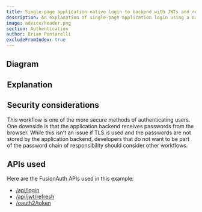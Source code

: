 ```yaml
---
title: Single-page application native login to backend with JWTs and refresh tokens
description: An explanation of single-page application login using a native login form that submits to the application backend with JWTs and refresh tokens in cookies
image: advice/header.png
section: Authentication
author: Brian Pontarelli
excludeFromIndex: true
---
```


<Intro/>

## Diagram

<Legend/>

<Diagram/>

## Explanation

<OrderedList>
  <Step1/>
  <Step2/>
  <Step3/>
  <Step4/>
  <Step5/>
  <Step6/>
  <Step7/>
  <Step8/>
  <Step9/>
  <Step10/>
  <Step11/>
  <Step12/>
  <Step13/>
  <Step14/>
  <Step15/>
  <Step16/>
</OrderedList>

## Security considerations

This workflow is one of the more secure methods of authenticating users. One downside is that the application backend receives passwords from the browser. While this isn't an issue if TLS is used and the passwords are not stored by the application backend, developers that do not want to be part of the password chain of responsibility should consider other workflows.

## APIs used

Here are the FusionAuth APIs used in this example:

* [/api/login](/docs/v1/tech/apis/login#authenticate-a-user)
* [/api/jwt/refresh](/docs/v1/tech/apis/jwt#refresh-a-jwt)
* [/oauth2/token](/docs/v1/tech/oauth/endpoints#refresh-token-grant-request)
